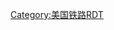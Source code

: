 {{Routemap
|inline = <includeonly>1</includeonly>
|title = 銀星號列車
|title-bg = #{{Rail color|Amtrak|Silver Star}}
|map =
\tCONTg~~ ~~ ~~[[東北走廊]]往[[波士頓]]
\tINT~~{{BScvt|0}}~~[[紐約賓夕法尼亞車站|紐約市]] {{float|top=-15px|right|{{rint|newyork|lirr}} {{rint|njt}} {{rint|nycs|subway|size=16}} {{rint|us|greyhound}}}}
\tKRZW+GRZq~~ ~~ ~~{{BSsplit|[[紐約州|NY]]|[[新澤西州|NJ]]|line=1}}
\htSTRe~~ ~~ ~~{{BSsplit|[[北河隧道]]|下穿[[哈德遜河]]}}
\lhSTRe@f!~INT~~{{BScvt|10}}~~[[紐瓦克賓夕法尼亞車站|紐瓦克]]~~ ~~{{rint|njt}} {{rint|path}} {{rint|newark}} {{rint|us|greyhound}}
\INT~~{{BScvt|58}}~~{{link-en|特倫頓交通中心|Trenton Transit Center|特倫頓}}~~ ~~{{rint|tram|link=河線 (新澤西交通)}} {{rint|njt}} {{rint|septa}}
\hKRZWae+GRZq~~ ~~ ~~[[特拉華河]] {{BSsplit|[[新澤西州|NJ]]|[[賓夕法尼亞州|PA]]|line=1}}
\INT!~lTUNNEL~~{{BScvt|91}}~~[[30街車站|30街]]~~ ~~{{rint|njt}} {{rint|septa}}
\STR+GRZq~~ ~~ ~~{{BSsplit|[[賓夕法尼亞州|PA]]|[[特拉華州|DE]]|line=1}}
\hSTRae!~INT~~{{BScvt|116}}~~{{link-en|威爾明頓站 (特拉華州)|Wilmington station (Delaware)|威爾明頓}}~~ ~~{{rint|septa}} {{rint|us|greyhound}}
\STR+GRZq~~ ~~ ~~{{BSsplit|[[特拉華州|DE]]|[[馬里蘭州|MD]]|line=1}}
\INT~~{{BScvt|185}}~~[[巴爾的摩賓夕法尼亞車站|巴爾的摩]]~~ ~~{{rint|baltimore|marc}} {{rint|baltimore|raillink}}
\STR+GRZq~~ ~~ ~~{{BSsplit|[[馬里蘭州|MD]]|[[華盛頓特區|DC]]|line=1}}
\INT~~{{BScvt|225}}~~[[華盛頓聯合車站|華盛頓特區]]~~ ~~{{rint|tram|link=華盛頓特區電車}} {{rint|washington|metro}} {{rint|baltimore|marc}} {{rint|vre}}
\hKRZWae+GRZq~~ ~~ ~~[[波多馬克河]] {{BSsplit|[[華盛頓特區|DC]]|[[維吉尼亞州|VA]]|line=1}}
\INT~~{{BScvt|234}}~~{{link-en|亞歷山德里亞聯合車站|Alexandria Union Station|亞歷山德里亞}}~~ ~~{{rint|washington|metro}} {{rint|vre}}
\BHF~~{{BScvt|334}}~~{{link-en|里士滿裝釘廠路站|Richmond Staples Mill Road station|里士滿裝釘廠路}}
\BHF~~{{BScvt|362}}~~{{link-en|彼得斯堡站|Petersburg station|彼得斯堡}}
\STR+GRZq~~ ~~ ~~{{BSsplit|[[維吉尼亞州|VA]]|[[北卡羅萊納州|NC]]|line=1}}
\INT~~{{BScvt|460}}~~{{link-en|岩石山站|Rocky Mount station|岩石山}}~~ ~~{{rint|us|greyhound}}
\BHF~~{{BScvt|530}}~~{{link-en|羅利聯合車站|Raleigh Union Station|羅利}}
\HST~~{{BScvt|538}}~~{{link-en|卡瑞站 (北卡羅萊納州)|Cary station (North Carolina)|卡瑞}}
\HST~~{{BScvt|598}}~~{{link-en|南松樹站|Southern Pines station|南松樹}}
\HST~~{{BScvt|626}}~~{{link-en|哈姆萊特站|Hamlet station|哈姆萊特}}
\STR+GRZq~~ ~~ ~~{{BSsplit|line=-|[[北卡羅萊納州|NC]]|[[南卡羅萊納州|SC]]}}
\HST~~{{BScvt|700}}~~{{link-en|卡姆登站 (南卡羅萊納州)|Camden station (South Carolina)|卡姆登}}
\HST~~{{BScvt|733}}~~{{link-en|哥倫比亞站 (南卡羅萊納州)|Columbia station (South Carolina)|哥倫比亞}}
\HST~~{{BScvt|782}}~~{{link-en|丹麥站|Denmark station|丹麥}}
\hKRZWae+GRZq~~ ~~ ~~{{link-en|薩凡納河|Savannah River}} {{BSsplit|[[南卡羅萊納州|SC]]|[[佐治亞州|GA]]|line=1}}
\BHF~~{{BScvt|870}}~~{{link-en|薩凡納站 (美鐵)|Savannah station (Amtrak)|薩凡納}}
\hKRZWae!~GRZq~~ ~~ ~~{{link-en|聖瑪麗河 (美國)|St. Marys River (Florida–Georgia)|聖瑪麗河}} {{BSsplit|[[佐治亞州|GA]]|[[佛羅里達州|FL]]|line=1}}
\INT~~{{BScvt|1018}}~~{{link-en|傑克遜維爾站|Jacksonville station|傑克遜維爾}}~~ ~~{{rint|bus|1|link=傑克遜維爾交通局}}
\BHF~~{{BScvt|1076}}~~{{link-en|帕拉特卡站|Palatka station|帕拉特卡}}
\BHF~~{{BScvt|1128}}~~{{link-en|德蘭站|DeLand station|德蘭}}
\INT~~{{BScvt|1160}}~~{{link-en|冬季公園站|Winter Park station|冬季公園}}~~ ~~{{rint|sunrail}}
\INT~~{{BScvt|1165}}~~{{link-en|奧蘭多健康／美鐵站|Orlando Health/Amtrak station|奧蘭多}}~~ ~~{{rint|sunrail}}
\INT~~{{BScvt|1183}}~~{{link-en|基西米站|Kissimmee station|基西米}}~~ ~~{{rint|us|greyhound}} {{rint|sunrail}}
HST+l\ABZr+r~~{{BScvt|1233}}~~{{link-en|萊克蘭站|Lakeland station|萊克蘭}}
KINTe\STR~~{{BScvt|1264}}~~{{link-en|坦帕聯合車站|Tampa Union Station|坦帕}}~~ ~~{{rint|bus|1|link=希爾斯堡地區交通}}
\BHF~~{{BScvt|1312}}~~{{link-en|冬季黑文站|Winter Haven station|冬季黑文}}
\BHF~~{{BScvt|1353}}~~{{link-en|錫布靈站|Sebring station|錫布靈}}
\HST~~{{BScvt|1395}}~~{{link-en|奧基喬比站 (美鐵)|Okeechobee station (Amtrak)|奧基喬比}}
\INT~~{{BScvt|1456}}~~[[西棕櫚灘站|西棕櫚灘]]~~ ~~{{rint|us|greyhound}} {{rint|trirail}}
\INT~~{{BScvt|1474}}~~[[德拉海灘站|德拉海灘]]~~ ~~{{rint|trirail}}
\INT~~{{BScvt|1484}}~~[[迪爾菲爾德海灘站|迪爾菲爾德海灘]]~~ ~~{{rint|trirail}}
\INT~~{{BScvt|1498}}~~[[羅德岱堡站|羅德岱堡]]~~ ~~{{rint|trirail}}
\INT~~{{BScvt|1506}}~~[[荷里活站 (佛羅里達州)|荷里活]]~~ ~~{{rint|trirail}}
\KINTe~~{{BScvt|1522}}~~{{link-en|邁亞密站 (美鐵)|Miami station (Amtrak)|邁亞密}}~~ ~~{{rint|miami|metrobus}}
-colspan-1
<hr/>{{access icon}} 所有車站都可無障礙通行
}}<noinclude>
{{rdt intro|[[銀星號列車]]}}
[[Category:美国铁路RDT]]
</noinclude>